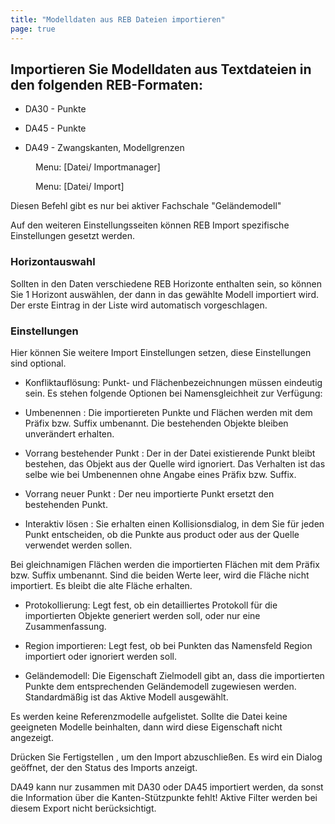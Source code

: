 ```yaml
---
title: "Modelldaten aus REB Dateien importieren"
page: true
---
```

## Importieren Sie Modelldaten aus Textdateien in den folgenden REB-Formaten:

- DA30 - Punkte

- DA45 - Punkte

- DA49 - Zwangskanten, Modellgrenzen




<GeoMapper> <Menu> Menu: [Datei/ Importmanager] </Menu> 
</GeoMapper>
<GeoDesigner> <Menu> Menu: [Datei/ Import] </Menu> </GeoDesigner>

<Warning>
Diesen Befehl gibt es nur bei aktiver Fachschale &quot;Gel&#228;ndemodell&quot;
</Warning>


Auf den weiteren Einstellungsseiten k&#246;nnen REB Import spezifische Einstellungen gesetzt werden.

### Horizontauswahl
Sollten in den Daten verschiedene REB Horizonte enthalten sein, so k&#246;nnen Sie 1 Horizont ausw&#228;hlen, der dann in das gew&#228;hlte Modell importiert wird. Der erste Eintrag in der Liste wird automatisch vorgeschlagen.

### Einstellungen
Hier k&#246;nnen Sie weitere Import Einstellungen setzen, diese Einstellungen sind optional.

- <Bold> Konfliktaufl&#246;sung: </Bold> Punkt- und Fl&#228;chenbezeichnungen m&#252;ssen eindeutig sein. Es stehen folgende Optionen bei Namensgleichheit  zur Verf&#252;gung:

- <Italic> Umbenennen </Italic> : Die importiereten Punkte und Fl&#228;chen werden mit dem Pr&#228;fix bzw. Suffix umbenannt. Die bestehenden Objekte bleiben unver&#228;ndert erhalten.

- <Italic> Vorrang bestehender Punkt </Italic> : Der in der Datei existierende Punkt bleibt bestehen, das Objekt aus der Quelle wird ignoriert. Das Verhalten ist das selbe wie bei <Italic> Umbenennen </Italic>  ohne Angabe eines Pr&#228;fix bzw. Suffix.

- <Italic> Vorrang neuer Punkt </Italic> : Der neu importierte Punkt ersetzt den bestehenden Punkt.

- <Italic> Interaktiv l&#246;sen </Italic> : Sie erhalten einen Kollisionsdialog, in dem Sie f&#252;r jeden Punkt entscheiden, ob die Punkte aus <Placeholder>product</Placeholder> oder aus der Quelle verwendet werden sollen. 


<Warning>
Bei gleichnamigen Fl&#228;chen werden die importierten Fl&#228;chen mit dem Pr&#228;fix bzw. Suffix umbenannt. Sind die beiden Werte leer, wird die Fl&#228;che nicht importiert. Es bleibt die alte Fl&#228;che erhalten.

</Warning>


- <Bold> Protokollierung: </Bold>  Legt fest, ob ein detailliertes Protokoll f&#252;r die importierten Objekte generiert werden soll, oder nur eine Zusammenfassung.

- <Bold> Region importieren: </Bold>  Legt fest, ob bei Punkten das Namensfeld <Italic> Region </Italic>  importiert oder ignoriert werden soll.

- <Bold> Gel&#228;ndemodell: </Bold>  Die Eigenschaft <Italic> Zielmodell </Italic>  gibt an, dass die importierten Punkte dem entsprechenden Gel&#228;ndemodell zugewiesen werden. Standardm&#228;&#223;ig ist das Aktive Modell ausgew&#228;hlt.


<Warning>
Es werden keine Referenzmodelle aufgelistet. Sollte die Datei keine geeigneten Modelle beinhalten, dann wird diese Eigenschaft nicht angezeigt.

</Warning>



Dr&#252;cken Sie  <Border>Fertigstellen</Border> , um den Import abzuschlie&#223;en. Es wird ein Dialog ge&#246;ffnet, der den Status des Imports anzeigt.

<Warning>
DA49 kann nur zusammen mit DA30 oder DA45 importiert werden, da sonst die Information &#252;ber die Kanten-St&#252;tzpunkte fehlt!
</Warning>

<Warning>
Aktive Filter werden bei diesem Export nicht ber&#252;cksichtigt.
</Warning>

